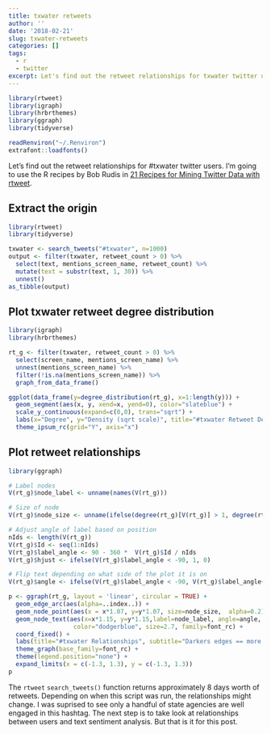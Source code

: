 ```yaml
---
title: txwater retweets
author: ''
date: '2018-02-21'
slug: txwater-retweets
categories: []
tags:
  - r
  - twitter
excerpt: Let's find out the retweet relationships for txwater twitter users.
---
```

```r
library(rtweet)
library(igraph)
library(hrbrthemes)
library(ggraph)
library(tidyverse)

readRenviron("~/.Renviron")
extrafont::loadfonts()
```

Let's find out the retweet relationships for #txwater twitter users. I'm going to use the R recipes by Bob Rudis in [21 Recipes for Mining Twitter Data with rtweet](https://rud.is/books/21-recipes/).


## Extract the origin
```r
library(rtweet)
library(tidyverse)

txwater <- search_tweets("#txwater", n=1000)
output <- filter(txwater, retweet_count > 0) %>% 
  select(text, mentions_screen_name, retweet_count) %>% 
  mutate(text = substr(text, 1, 30)) %>% 
  unnest()
as_tibble(output)
```

## Plot txwater retweet degree distribution
```r
library(igraph)
library(hrbrthemes)

rt_g <- filter(txwater, retweet_count > 0) %>% 
  select(screen_name, mentions_screen_name) %>%
  unnest(mentions_screen_name) %>% 
  filter(!is.na(mentions_screen_name)) %>% 
  graph_from_data_frame()

ggplot(data_frame(y=degree_distribution(rt_g), x=1:length(y))) +
  geom_segment(aes(x, y, xend=x, yend=0), color="slateblue") +
  scale_y_continuous(expand=c(0,0), trans="sqrt") +
  labs(x="Degree", y="Density (sqrt scale)", title="#txwater Retweet Degree Distribution") +
  theme_ipsum_rc(grid="Y", axis="x")

```

## Plot retweet relationships
```r
library(ggraph)

# Label nodes
V(rt_g)$node_label <- unname(names(V(rt_g)))

# Size of node
V(rt_g)$node_size <- unname(ifelse(degree(rt_g)[V(rt_g)] > 1, degree(rt_g), 1)) 

# Adjust angle of label based on position
nIds <- length(V(rt_g))
V(rt_g)$Id <- seq(1:nIds)
V(rt_g)$label_angle <- 90 - 360 *  V(rt_g)$Id / nIds
V(rt_g)$hjust <- ifelse(V(rt_g)$label_angle < -90, 1, 0)

# Flip text depending on what side of the plot it is on
V(rt_g)$angle <- ifelse(V(rt_g)$label_angle < -90, V(rt_g)$label_angle+180, V(rt_g)$label_angle)

p <- ggraph(rt_g, layout = 'linear', circular = TRUE) + 
  geom_edge_arc(aes(alpha=..index..)) +
  geom_node_point(aes(x = x*1.07, y=y*1.07, size=node_size,  alpha=0.2)) +
  geom_node_text(aes(x=x*1.15, y=y*1.15,label=node_label, angle=angle, hjust=hjust),
                  color="dodgerblue", size=2.7, family=font_rc) +
  coord_fixed() +
  labs(title="#txwater Relationships", subtitle="Darkers edges == more retweets. Node size == larger degree") +
  theme_graph(base_family=font_rc) +
  theme(legend.position="none") +
  expand_limits(x = c(-1.3, 1.3), y = c(-1.3, 1.3))
p
```

The `rtweet` `search_tweets()` function returns approximately 8 days worth of retweets. Depending on when this script was run, the relationships might change. I was suprised to see only a handful of state agencies are well engaged in this hashtag. The next step is to take look at relationships between users and text sentiment analysis. But that is it for this post.
